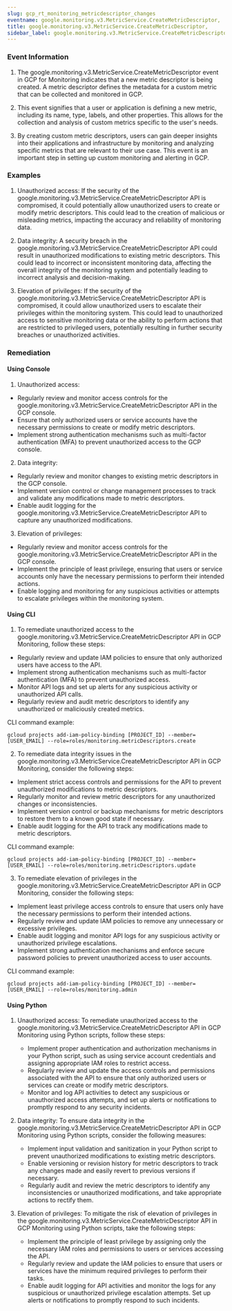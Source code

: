 ```yaml
--- 
slug: gcp_rt_monitoring_metricdescriptor_changes
eventname: google.monitoring.v3.MetricService.CreateMetricDescriptor,
title: google.monitoring.v3.MetricService.CreateMetricDescriptor,
sidebar_label: google.monitoring.v3.MetricService.CreateMetricDescriptor,
---
```

                       
### Event Information

1. The google.monitoring.v3.MetricService.CreateMetricDescriptor event in GCP for Monitoring indicates that a new metric descriptor is being created. A metric descriptor defines the metadata for a custom metric that can be collected and monitored in GCP.

2. This event signifies that a user or application is defining a new metric, including its name, type, labels, and other properties. This allows for the collection and analysis of custom metrics specific to the user's needs.

3. By creating custom metric descriptors, users can gain deeper insights into their applications and infrastructure by monitoring and analyzing specific metrics that are relevant to their use case. This event is an important step in setting up custom monitoring and alerting in GCP.


### Examples

1. Unauthorized access: If the security of the google.monitoring.v3.MetricService.CreateMetricDescriptor API is compromised, it could potentially allow unauthorized users to create or modify metric descriptors. This could lead to the creation of malicious or misleading metrics, impacting the accuracy and reliability of monitoring data.

2. Data integrity: A security breach in the google.monitoring.v3.MetricService.CreateMetricDescriptor API could result in unauthorized modifications to existing metric descriptors. This could lead to incorrect or inconsistent monitoring data, affecting the overall integrity of the monitoring system and potentially leading to incorrect analysis and decision-making.

3. Elevation of privileges: If the security of the google.monitoring.v3.MetricService.CreateMetricDescriptor API is compromised, it could allow unauthorized users to escalate their privileges within the monitoring system. This could lead to unauthorized access to sensitive monitoring data or the ability to perform actions that are restricted to privileged users, potentially resulting in further security breaches or unauthorized activities.

### Remediation

#### Using Console

1. Unauthorized access:
- Regularly review and monitor access controls for the google.monitoring.v3.MetricService.CreateMetricDescriptor API in the GCP console.
- Ensure that only authorized users or service accounts have the necessary permissions to create or modify metric descriptors.
- Implement strong authentication mechanisms such as multi-factor authentication (MFA) to prevent unauthorized access to the GCP console.

2. Data integrity:
- Regularly review and monitor changes to existing metric descriptors in the GCP console.
- Implement version control or change management processes to track and validate any modifications made to metric descriptors.
- Enable audit logging for the google.monitoring.v3.MetricService.CreateMetricDescriptor API to capture any unauthorized modifications.

3. Elevation of privileges:
- Regularly review and monitor access controls for the google.monitoring.v3.MetricService.CreateMetricDescriptor API in the GCP console.
- Implement the principle of least privilege, ensuring that users or service accounts only have the necessary permissions to perform their intended actions.
- Enable logging and monitoring for any suspicious activities or attempts to escalate privileges within the monitoring system.

#### Using CLI

1. To remediate unauthorized access to the google.monitoring.v3.MetricService.CreateMetricDescriptor API in GCP Monitoring, follow these steps:

- Regularly review and update IAM policies to ensure that only authorized users have access to the API.
- Implement strong authentication mechanisms such as multi-factor authentication (MFA) to prevent unauthorized access.
- Monitor API logs and set up alerts for any suspicious activity or unauthorized API calls.
- Regularly review and audit metric descriptors to identify any unauthorized or maliciously created metrics.

CLI command example:
```
gcloud projects add-iam-policy-binding [PROJECT_ID] --member=[USER_EMAIL] --role=roles/monitoring.metricDescriptors.create
```

2. To remediate data integrity issues in the google.monitoring.v3.MetricService.CreateMetricDescriptor API in GCP Monitoring, consider the following steps:

- Implement strict access controls and permissions for the API to prevent unauthorized modifications to metric descriptors.
- Regularly monitor and review metric descriptors for any unauthorized changes or inconsistencies.
- Implement version control or backup mechanisms for metric descriptors to restore them to a known good state if necessary.
- Enable audit logging for the API to track any modifications made to metric descriptors.

CLI command example:
```
gcloud projects add-iam-policy-binding [PROJECT_ID] --member=[USER_EMAIL] --role=roles/monitoring.metricDescriptors.update
```

3. To remediate elevation of privileges in the google.monitoring.v3.MetricService.CreateMetricDescriptor API in GCP Monitoring, consider the following steps:

- Implement least privilege access controls to ensure that users only have the necessary permissions to perform their intended actions.
- Regularly review and update IAM policies to remove any unnecessary or excessive privileges.
- Enable audit logging and monitor API logs for any suspicious activity or unauthorized privilege escalations.
- Implement strong authentication mechanisms and enforce secure password policies to prevent unauthorized access to user accounts.

CLI command example:
```
gcloud projects add-iam-policy-binding [PROJECT_ID] --member=[USER_EMAIL] --role=roles/monitoring.admin
```

#### Using Python

1. Unauthorized access: To remediate unauthorized access to the google.monitoring.v3.MetricService.CreateMetricDescriptor API in GCP Monitoring using Python scripts, follow these steps:
   - Implement proper authentication and authorization mechanisms in your Python script, such as using service account credentials and assigning appropriate IAM roles to restrict access.
   - Regularly review and update the access controls and permissions associated with the API to ensure that only authorized users or services can create or modify metric descriptors.
   - Monitor and log API activities to detect any suspicious or unauthorized access attempts, and set up alerts or notifications to promptly respond to any security incidents.

2. Data integrity: To ensure data integrity in the google.monitoring.v3.MetricService.CreateMetricDescriptor API in GCP Monitoring using Python scripts, consider the following measures:
   - Implement input validation and sanitization in your Python script to prevent unauthorized modifications to existing metric descriptors.
   - Enable versioning or revision history for metric descriptors to track any changes made and easily revert to previous versions if necessary.
   - Regularly audit and review the metric descriptors to identify any inconsistencies or unauthorized modifications, and take appropriate actions to rectify them.

3. Elevation of privileges: To mitigate the risk of elevation of privileges in the google.monitoring.v3.MetricService.CreateMetricDescriptor API in GCP Monitoring using Python scripts, take the following steps:
   - Implement the principle of least privilege by assigning only the necessary IAM roles and permissions to users or services accessing the API.
   - Regularly review and update the IAM policies to ensure that users or services have the minimum required privileges to perform their tasks.
   - Enable audit logging for API activities and monitor the logs for any suspicious or unauthorized privilege escalation attempts. Set up alerts or notifications to promptly respond to such incidents.


 